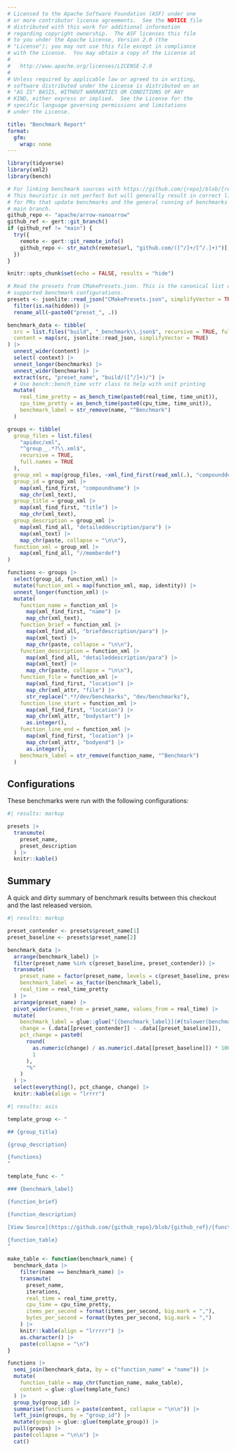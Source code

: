 ```yaml
---
# Licensed to the Apache Software Foundation (ASF) under one
# or more contributor license agreements.  See the NOTICE file
# distributed with this work for additional information
# regarding copyright ownership.  The ASF licenses this file
# to you under the Apache License, Version 2.0 (the
# "License"); you may not use this file except in compliance
# with the License.  You may obtain a copy of the License at
#
#   http://www.apache.org/licenses/LICENSE-2.0
#
# Unless required by applicable law or agreed to in writing,
# software distributed under the License is distributed on an
# "AS IS" BASIS, WITHOUT WARRANTIES OR CONDITIONS OF ANY
# KIND, either express or implied.  See the License for the
# specific language governing permissions and limitations
# under the License.

title: "Benchmark Report"
format:
  gfm:
    wrap: none
---
```


```r
library(tidyverse)
library(xml2)
library(bench)

# For linking benchmark sources with https://github.com/{repo}/blob/{ref}/file#Lxx
# This heuristic is not perfect but will generally result in correct links
# for PRs that update benchmarks and the general running of benchmarks on the
# main branch.
github_repo <- "apache/arrow-nanoarrow"
github_ref <- gert::git_branch()
if (github_ref != "main") {
  try({
    remote <- gert::git_remote_info()
    github_repo <- str_match(remote$url, "github.com/([^/]+/[^/.]+)")[,2]
  })
}

knitr::opts_chunk$set(echo = FALSE, results = "hide")
```

```r
# Read the presets from CMakePresets.json. This is the canonical list of
# supported benchmark configurations.
presets <- jsonlite::read_json("CMakePresets.json", simplifyVector = TRUE)$configurePresets |>
  filter(is.na(hidden)) |>
  rename_all(~paste0("preset_", .))
```

```r
benchmark_data <- tibble(
  src = list.files("build", "_benchmark\\.json$", recursive = TRUE, full.names = TRUE),
  content = map(src, jsonlite::read_json, simplifyVector = TRUE)
) |>
  unnest_wider(content) |>
  select(-context) |>
  unnest_longer(benchmarks) |>
  unnest_wider(benchmarks) |>
  extract(src, "preset_name", "build/([^/]+)/") |>
  # Use bench::bench_time vctr class to help with unit printing
  mutate(
    real_time_pretty = as_bench_time(paste0(real_time, time_unit)),
    cpu_time_pretty = as_bench_time(paste0(cpu_time, time_unit)),
    benchmark_label = str_remove(name, "^Benchmark")
  )
```

```r
groups <- tibble(
  group_files = list.files(
    "apidoc/xml",
    "^group__.*?\\.xml$",
    recursive = TRUE,
    full.names = TRUE
  ),
  group_xml = map(group_files, ~xml_find_first(read_xml(.), "compounddef")),
  group_id = group_xml |>
    map(xml_find_first, "compoundname") |>
    map_chr(xml_text),
  group_title = group_xml |>
    map(xml_find_first, "title") |>
    map_chr(xml_text),
  group_description = group_xml |>
    map(xml_find_all, "detaileddescription/para") |>
    map(xml_text) |>
    map_chr(paste, collapse = "\n\n"),
  function_xml = group_xml |>
    map(xml_find_all, "//memberdef")
)

functions <- groups |>
  select(group_id, function_xml) |>
  mutate(function_xml = map(function_xml, map, identity)) |>
  unnest_longer(function_xml) |>
  mutate(
    function_name = function_xml |>
      map(xml_find_first, "name") |>
      map_chr(xml_text),
    function_brief = function_xml |>
      map(xml_find_all, "briefdescription/para") |>
      map(xml_text) |>
      map_chr(paste, collapse = "\n\n"),
    function_description = function_xml |>
      map(xml_find_all, "detaileddescription/para") |>
      map(xml_text) |>
      map_chr(paste, collapse = "\n\n"),
    function_file = function_xml |>
      map(xml_find_first, "location") |>
      map_chr(xml_attr, "file") |>
      str_replace(".*?/dev/benchmarks", "dev/benchmarks"),
    function_line_start = function_xml |>
      map(xml_find_first, "location") |>
      map_chr(xml_attr, "bodystart") |>
      as.integer(),
    function_line_end = function_xml |>
      map(xml_find_first, "location") |>
      map_chr(xml_attr, "bodyend") |>
      as.integer(),
    benchmark_label = str_remove(function_name, "^Benchmark")
  )
```

## Configurations

These benchmarks were run with the following configurations:

```r
#| results: markup

presets |>
  transmute(
    preset_name,
    preset_description
  ) |>
  knitr::kable()
```

## Summary

A quick and dirty summary of benchmark results between this checkout and the last released version.

```r
#| results: markup

preset_contender <- presets$preset_name[1]
preset_baseline <- presets$preset_name[2]

benchmark_data |>
  arrange(benchmark_label) |>
  filter(preset_name %in% c(preset_baseline, preset_contender)) |>
  transmute(
    preset_name = factor(preset_name, levels = c(preset_baseline, preset_contender)),
    benchmark_label = as_factor(benchmark_label),
    real_time = real_time_pretty
  ) |>
  arrange(preset_name) |>
  pivot_wider(names_from = preset_name, values_from = real_time) |>
  mutate(
    benchmark_label = glue::glue("[{benchmark_label}](#{tolower(benchmark_label)})"),
    change = (.data[[preset_contender]] - .data[[preset_baseline]]),
    pct_change = paste0(
      round(
        as.numeric(change) / as.numeric(.data[[preset_baseline]]) * 100,
        1
      ),
      "%"
    )
  ) |>
  select(everything(), pct_change, change) |>
  knitr::kable(align = "lrrrr")
```

```r
#| results: asis

template_group <- "

## {group_title}

{group_description}

{functions}
"

template_func <- "

### {benchmark_label}

{function_brief}

{function_description}

[View Source](https://github.com/{github_repo}/blob/{github_ref}/{function_file}#L{function_line_start}-L{function_line_end})

{function_table}
"

make_table <- function(benchmark_name) {
  benchmark_data |>
    filter(name == benchmark_name) |>
    transmute(
      preset_name,
      iterations,
      real_time = real_time_pretty,
      cpu_time = cpu_time_pretty,
      items_per_second = format(items_per_second, big.mark = ","),
      bytes_per_second = format(bytes_per_second, big.mark = ",")
    ) |>
    knitr::kable(align = "lrrrrr") |>
    as.character() |>
    paste(collapse = "\n")
}

functions |>
  semi_join(benchmark_data, by = c("function_name" = "name")) |>
  mutate(
    function_table = map_chr(function_name, make_table),
    content = glue::glue(template_func)
  ) |>
  group_by(group_id) |>
  summarise(functions = paste(content, collapse = "\n\n")) |>
  left_join(groups, by = "group_id") |>
  mutate(groups = glue::glue(template_group)) |>
  pull(groups) |>
  paste(collapse = "\n\n") |>
  cat()
```
